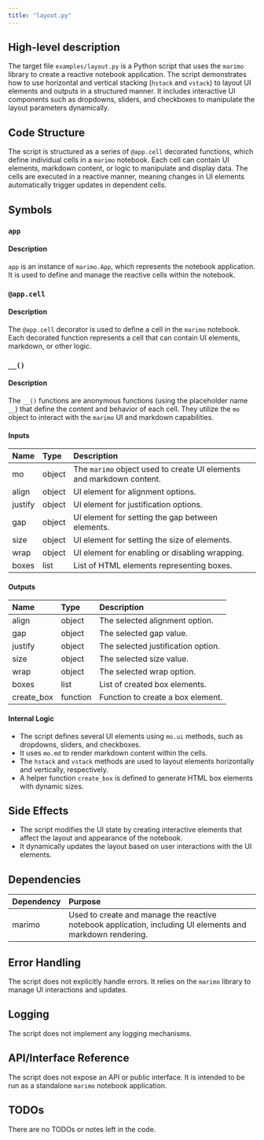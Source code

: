 ```yaml
---
title: "layout.py"
---
```


## High-level description

The target file `examples/layout.py` is a Python script that uses the `marimo` library to create a reactive notebook application. The script demonstrates how to use horizontal and vertical stacking (`hstack` and `vstack`) to layout UI elements and outputs in a structured manner. It includes interactive UI components such as dropdowns, sliders, and checkboxes to manipulate the layout parameters dynamically.

## Code Structure

The script is structured as a series of `@app.cell` decorated functions, which define individual cells in a `marimo` notebook. Each cell can contain UI elements, markdown content, or logic to manipulate and display data. The cells are executed in a reactive manner, meaning changes in UI elements automatically trigger updates in dependent cells.

## Symbols

### `app`
#### Description
`app` is an instance of `marimo.App`, which represents the notebook application. It is used to define and manage the reactive cells within the notebook.

### `@app.cell`
#### Description
The `@app.cell` decorator is used to define a cell in the `marimo` notebook. Each decorated function represents a cell that can contain UI elements, markdown, or other logic.

### `__()`
#### Description
The `__()` functions are anonymous functions (using the placeholder name `__`) that define the content and behavior of each cell. They utilize the `mo` object to interact with the `marimo` UI and markdown capabilities.

#### Inputs
| Name | Type | Description |
|:-----|:-----|:------------|
| mo | object | The `marimo` object used to create UI elements and markdown content. |
| align | object | UI element for alignment options. |
| justify | object | UI element for justification options. |
| gap | object | UI element for setting the gap between elements. |
| size | object | UI element for setting the size of elements. |
| wrap | object | UI element for enabling or disabling wrapping. |
| boxes | list | List of HTML elements representing boxes. |

#### Outputs
| Name | Type | Description |
|:-----|:-----|:------------|
| align | object | The selected alignment option. |
| gap | object | The selected gap value. |
| justify | object | The selected justification option. |
| size | object | The selected size value. |
| wrap | object | The selected wrap option. |
| boxes | list | List of created box elements. |
| create_box | function | Function to create a box element. |

#### Internal Logic
- The script defines several UI elements using `mo.ui` methods, such as dropdowns, sliders, and checkboxes.
- It uses `mo.md` to render markdown content within the cells.
- The `hstack` and `vstack` methods are used to layout elements horizontally and vertically, respectively.
- A helper function `create_box` is defined to generate HTML box elements with dynamic sizes.

## Side Effects
- The script modifies the UI state by creating interactive elements that affect the layout and appearance of the notebook.
- It dynamically updates the layout based on user interactions with the UI elements.

## Dependencies

| Dependency | Purpose |
|:-----------|:--------|
| marimo | Used to create and manage the reactive notebook application, including UI elements and markdown rendering. |

## Error Handling
The script does not explicitly handle errors. It relies on the `marimo` library to manage UI interactions and updates.

## Logging
The script does not implement any logging mechanisms.

## API/Interface Reference
The script does not expose an API or public interface. It is intended to be run as a standalone `marimo` notebook application.

## TODOs
There are no TODOs or notes left in the code.
